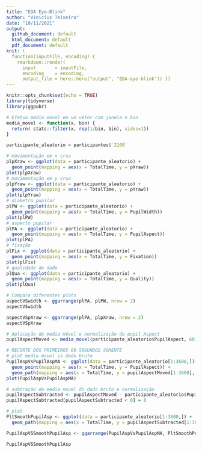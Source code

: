 ```yaml
---
title: "EDA Eye-Blink"
author: "Vinicius Teixeira"
date: "10/11/2021"
output:
  github_document: default
  html_document: default
  pdf_document: default
knit: (
  function(inputFile, encoding) {
    rmarkdown::render( 
      input       = inputFile, 
      encoding    = encoding,
      output_file = here::here("output", "EDA-eye-blink")) })
---
```


```r
knitr::opts_chunk$set(echo = TRUE)
library(tidyverse)
library(ggpubr)
```

```r
# Efetua média móvel em um vetor com janela n bin
media_movel <- function(x, bin) {
  return( stats::filter(x, rep(1/bin, bin), sides=1))
}
```

```r

participante_aleatorio = participantes$`2100`

# movimentação em x crua
plpXraw <- ggplot(data = participante_aleatorio) +
  geom_point(mapping = aes(x = TotalTime, y = pXraw))
plot(plpXraw)
# movimentação em y crua
plpYraw <- ggplot(data = participante_aleatorio) +
  geom_point(mapping = aes(x = TotalTime, y = pYraw))
plot(plpYraw)
# diametro pupilar
plPW <- ggplot(data = participante_aleatorio) +
  geom_point(mapping = aes(x = TotalTime, y = PupilWidth))
plot(plPW)
# aspecto pupilar
plPA <- ggplot(data = participante_aleatorio) +
  geom_point(mapping = aes(x = TotalTime, y = PupilAspect))
plot(plPA)
# fixação 
plFix <- ggplot(data = participante_aleatorio) +
  geom_point(mapping = aes(x = TotalTime, y = Fixation))
plot(plFix)
# qualidade do dado
plQua <- ggplot(data = participante_aleatorio) +
  geom_point(mapping = aes(x = TotalTime, y = Quality))
plot(plQua)

# Compara diferentes plots
aspectVSwidth <- ggarrange(plPA, plPW, nrow = 2)
aspectVSwidth

aspectVSpXraw <- ggarrange(plPA, plpXraw, nrow = 2)
aspectVSpXraw

# Aplicação de media móvel e normalização do pupil Aspect
pupilAspectMoved <- media_movel(participante_aleatorio$PupilAspect, 60) # sample = 60hz

# RECORTE DOS PRIMEIROS 60 SEGUNDOS SOMENTE
# plot media movel vs dado bruto
PupilAspVsPupilAspMA <- ggplot(data = participante_aleatorio[1:3600,])+
  geom_point(mapping = aes(x = TotalTime, y = PupilAspect)) + 
  geom_path(mapping = aes(x = TotalTime, y = pupilAspectMoved[1:3600], color = "Media Movel"))
plot(PupilAspVsPupilAspMA) 

# subtração da media movel do dado bruto e normalização
pupilAspectSubtracted <- pupilAspectMoved - participante_aleatorio$PupilAspect
pupilAspectSubtracted[pupilAspectSubtracted < 0] = 0

# plot 
PltSmoothPupilAsp <- ggplot(data = participante_aleatorio[1:3600,]) +
  geom_path(mapping = aes(x = TotalTime, y = pupilAspectSubtracted[1:3600], color = "Subtraido da MA"))

PupilAspVSSmoothPupilAsp <- ggarrange(PupilAspVsPupilAspMA, PltSmoothPupilAsp, nrow = 2)

PupilAspVSSmoothPupilAsp
```
